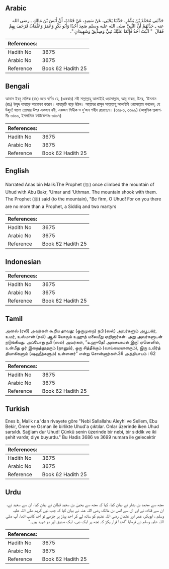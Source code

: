 ## Arabic


<div dir="rtl" lang="ar" style={{fontSize:'larger',backgroundColor:'#f8f9fa',padding:20}}>
حَدَّثَنِي مُحَمَّدُ بْنُ بَشَّارٍ، حَدَّثَنَا يَحْيَى، عَنْ سَعِيدٍ، عَنْ قَتَادَةَ، أَنَّ أَنَسَ بْنَ مَالِكٍ ـ رضى الله عنه ـ حَدَّثَهُمْ أَنَّ النَّبِيَّ صلى الله عليه وسلم صَعِدَ أُحُدًا وَأَبُو بَكْرٍ وَعُمَرُ وَعُثْمَانُ فَرَجَفَ بِهِمْ فَقَالَ ‏ "‏ اثْبُتْ أُحُدُ فَإِنَّمَا عَلَيْكَ نَبِيٌّ وَصِدِّيقٌ وَشَهِيدَانِ ‏"‏‏.‏
</div>
<div style={{backgroundColor:'#f8f9fa',padding:20, marginBottom: 10}}><table> <thead> <tr> <th>References:</th> <th></th> </tr> </thead> <tbody><tr><td>Hadith No</td><td>3675</td></tr><tr><td>Arabic No</td><td>3675</td></tr><tr><td>Reference</td><td>Book 62 Hadith 25</td></tr></tbody></table></div>

## Bengali


<div dir="ltr" lang="bn" style={{fontSize:'larger',backgroundColor:'#f8f9fa',padding:20}}>
আনাস ইবনু মালিক (রাঃ) হতে বর্ণিত যে, (একবার) নবী সাল্লাল্লাহু আলাইহি ওয়াসাল্লাম, আবূ বাকর, উমর, ‘উসমান (রাঃ) উহুদ পাহাড়ে আরোহণ করেন। পাহাড়টি নড়ে উঠল। আল্লাহর রাসূল সাল্লাল্লাহু আলাইহি ওয়াসাল্লাম বললেন, হে উহুদ! থামো তোমার উপর একজন নবী, একজন সিদ্দীক ও দু’জন শহীদ রয়েছেন। (৩৬৮৬, ৩৬৯৯) (আধুনিক প্রকাশনীঃ ৩৪০০, ইসলামিক ফাউন্ডেশনঃ ৩৪০৭)
</div>
<div style={{backgroundColor:'#f8f9fa',padding:20, marginBottom: 10}}><table> <thead> <tr> <th>References:</th> <th></th> </tr> </thead> <tbody><tr><td>Hadith No</td><td>3675</td></tr><tr><td>Arabic No</td><td>3675</td></tr><tr><td>Reference</td><td>Book 62 Hadith 25</td></tr></tbody></table></div>

## English


<div dir="ltr" lang="en" style={{fontSize:'larger',backgroundColor:'#f8f9fa',padding:20}}>
Narrated Anas bin Malik:The Prophet (ﷺ) once climbed the mountain of Uhud with Abu Bakr, 'Umar and 'Uthman. The mountain shook with them. The Prophet (ﷺ) said (to the mountain), "Be firm, O Uhud! For on you there are no more than a Prophet, a Siddiq and two martyrs
</div>
<div style={{backgroundColor:'#f8f9fa',padding:20, marginBottom: 10}}><table> <thead> <tr> <th>References:</th> <th></th> </tr> </thead> <tbody><tr><td>Hadith No</td><td>3675</td></tr><tr><td>Arabic No</td><td>3675</td></tr><tr><td>Reference</td><td>Book 62 Hadith 25</td></tr></tbody></table></div>

## Indonesian


<div dir="ltr" lang="id" style={{fontSize:'larger',backgroundColor:'#f8f9fa',padding:20}}>

</div>
<div style={{backgroundColor:'#f8f9fa',padding:20, marginBottom: 10}}><table> <thead> <tr> <th>References:</th> <th></th> </tr> </thead> <tbody><tr><td>Hadith No</td><td>3675</td></tr><tr><td>Arabic No</td><td>3675</td></tr><tr><td>Reference</td><td>Book 62 Hadith 25</td></tr></tbody></table></div>

## Tamil


<div dir="ltr" lang="ta" style={{fontSize:'larger',backgroundColor:'#f8f9fa',padding:20}}>
அனஸ் (ரலி) அவர்கள் கூறிய தாவது: (ஒருமுறை) நபி (ஸல்) அவர்களும் அபூபக்ர், உமர், உஸ்மான் (ரலி) ஆகி யோரும் உஹுத் மலைமீது ஏறினார்கள். அது அவர்களுடன் நடுங்கியது. அப்போது நபி (ஸல்) அவர்கள், “உஹுதே! அசையாமல் இரு! ஏனெனில், உன்மீது ஓர் இறைத்தூதரும் (நானும்), ஒரு சித்தீக்கும் (வாய்மையாளரும்), இரு உயிர்த் தியாகிகளும் (ஷஹீத்களும்) உள்ளனர்” என்று சொன்னார்கள்.36 அத்தியாயம் : 62
</div>
<div style={{backgroundColor:'#f8f9fa',padding:20, marginBottom: 10}}><table> <thead> <tr> <th>References:</th> <th></th> </tr> </thead> <tbody><tr><td>Hadith No</td><td>3675</td></tr><tr><td>Arabic No</td><td>3675</td></tr><tr><td>Reference</td><td>Book 62 Hadith 25</td></tr></tbody></table></div>

## Turkish


<div dir="ltr" lang="tr" style={{fontSize:'larger',backgroundColor:'#f8f9fa',padding:20}}>
Enes b. Malik r.a.'dan rivayete göre "Nebi Sallallahu Aleyhi ve Sellem, Ebu Bekir, Ömer ve Osman ile birlikte Uhud'a çıktılar. Onlar üzerinde iken Uhud sarsıldı. Sağlam dur Uhud! Çünkü senin üzerinde bir nebi, bir sıddik ve iki şehit vardır, diye buyurdu." Bu Hadis 3686 ve 3699 numara ile gelecektir
</div>
<div style={{backgroundColor:'#f8f9fa',padding:20, marginBottom: 10}}><table> <thead> <tr> <th>References:</th> <th></th> </tr> </thead> <tbody><tr><td>Hadith No</td><td>3675</td></tr><tr><td>Arabic No</td><td>3675</td></tr><tr><td>Reference</td><td>Book 62 Hadith 25</td></tr></tbody></table></div>

## Urdu


<div dir="rtl" lang="ur" style={{fontSize:'larger',backgroundColor:'#f8f9fa',padding:20}}>
مجھ سے محمد بن بشار نے بیان کیا، کہا کہ مجھ سے یحییٰ بن سعید قطان نے بیان کیا، ان سے سعید نے، ان سے قتادہ نے اور ان سے انس بن مالک رضی اللہ عنہ نے بیان کیا کہ جب نبی کریم صلی اللہ علیہ وسلم ، ابوبکر، عمر اور عثمان رضی اللہ عنہم کو ساتھ لے کر احد پہاڑ پر چڑھے تو احد کانپ اٹھا، آپ صلی اللہ علیہ وسلم نے فرمایا ”احد! قرار پکڑ کہ تجھ پر ایک نبی، ایک صدیق اور دو شہید ہیں۔“
</div>
<div style={{backgroundColor:'#f8f9fa',padding:20, marginBottom: 10}}><table> <thead> <tr> <th>References:</th> <th></th> </tr> </thead> <tbody><tr><td>Hadith No</td><td>3675</td></tr><tr><td>Arabic No</td><td>3675</td></tr><tr><td>Reference</td><td>Book 62 Hadith 25</td></tr></tbody></table></div>